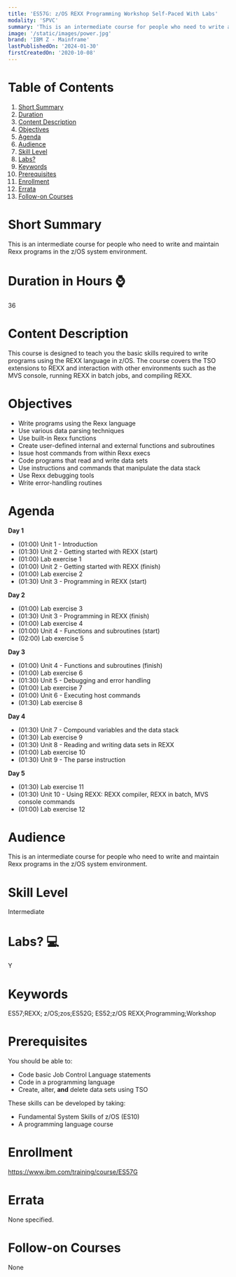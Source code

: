 ```yaml
---
title: 'ES57G: z/OS REXX Programming Workshop Self-Paced With Labs'
modality: 'SPVC'
summary: 'This is an intermediate course for people who need to write and maintain Rexx programs in the z/OS system environment.'
image: '/static/images/power.jpg'
brand: 'IBM Z - Mainframe'
lastPublishedOn: '2024-01-30'
firstCreatedOn: '2020-10-08'
---
```

# Table of Contents
1.  [Short Summary](#short-summary)
2.  [Duration](#duration-in-hours-)
3.  [Content Description](#content-description)
4.  [Objectives](#objectives)
5.  [Agenda](#agenda)
6.  [Audience](#audience)
7.  [Skill Level](#skill-level)
8.  [Labs?](#labs-)
9.  [Keywords](#keywords)
10. [Prerequisites](#prerequisites)
11. [Enrollment](#enrollment)
12. [Errata](#errata)
13. [Follow-on Courses](#follow-on-courses)

# Short Summary
This is an intermediate course for people who need to write and maintain Rexx programs in the z/OS system environment.

# Duration in Hours ⌚
36

# Content Description
This course is designed to teach you the basic skills required to write programs using the REXX language in z/OS. The course covers the TSO extensions to REXX and interaction with other environments such as the MVS console, running REXX in batch jobs, and compiling REXX.



# Objectives
* Write programs using the Rexx language
* Use various data parsing techniques
* Use built-in Rexx functions
* Create user-defined internal and external functions and subroutines
* Issue host commands from within Rexx execs
* Code programs that read and write data sets
* Use instructions and commands that manipulate the data stack
* Use Rexx debugging tools
* Write error-handling routines


# Agenda
**Day 1**

* (01:00) Unit 1 - Introduction
* (01:30) Unit 2 - Getting started with REXX (start)
* (01:00) Lab exercise 1
* (01:00) Unit 2 - Getting started with REXX (finish)
* (01:00) Lab exercise 2
* (01:30) Unit 3 - Programming in REXX (start)

**Day 2**

* (01:00) Lab exercise 3
* (01:30) Unit 3 - Programming in REXX (finish)
* (01:00) Lab exercise 4
* (01:00) Unit 4 - Functions and subroutines (start)
* (02:00) Lab exercise 5

**Day 3**

* (01:00) Unit 4 - Functions and subroutines (finish)
* (01:00) Lab exercise 6
* (01:30) Unit 5 - Debugging and error handling
* (01:00) Lab exercise 7
* (01:00) Unit 6 - Executing host commands
* (01:30) Lab exercise 8

**Day 4**

* (01:30) Unit 7 - Compound variables and the data stack
* (01:30) Lab exercise 9
* (01:30) Unit 8 - Reading and writing data sets in REXX
* (01:00) Lab exercise 10
* (01:30) Unit 9 - The parse instruction

**Day 5**

* (01:30) Lab exercise 11
* (01:30) Unit 10 - Using REXX: REXX compiler, REXX in batch, MVS console commands
* (01:00) Lab exercise 12


# Audience
This is an intermediate course for people who need to write and maintain Rexx programs in the z/OS system environment.



# Skill Level
Intermediate

# Labs? 💻
Y

# Keywords
ES57;REXX; z/OS;zos;ES52G; ES52;z/OS REXX;Programming;Workshop

# Prerequisites
You should be able to:


* Code basic Job Control Language statements
* Code in a programming language
* Create, alter, **and** delete data sets using TSO


These skills can be developed by taking:


* Fundamental System Skills of z/OS (ES10)
* A programming language course


# Enrollment
https://www.ibm.com/training/course/ES57G

# Errata
None specified.

# Follow-on Courses
None

